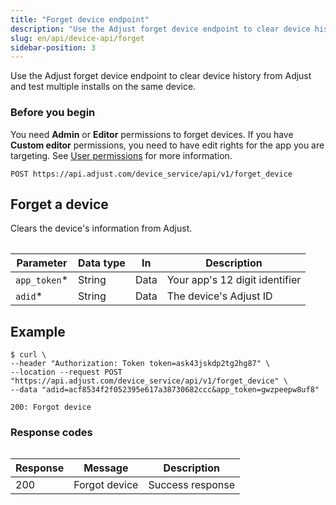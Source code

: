 ```yaml
---
title: "Forget device endpoint"
description: "Use the Adjust forget device endpoint to clear device history from Adjust and test multiple installs on the same device."
slug: en/api/device-api/forget
sidebar-position: 3
---
```


Use the Adjust forget device endpoint to clear device history from Adjust and test multiple installs on the same device.

<Callout type="seealso">

### Before you begin

You need **Admin** or **Editor** permissions to forget devices. If you have **Custom editor** permissions, you need to have edit rights for the app you are targeting. See [User permissions](https://help.adjust.com/en/article/users) for more information.

</Callout>

```http title="Endpoint" "/forget_device"
POST https://api.adjust.com/device_service/api/v1/forget_device
```

## Forget a device

Clears the device's information from Adjust.

<Table>

| Parameter     | Data type | In   | Description                    |
| ------------- | --------- | ---- | ------------------------------ |
| `app_token`\* | String    | Data | Your app's 12 digit identifier |
| `adid`\*      | String    | Data | The device's Adjust ID         |

</Table>

## Example

```console title="cURL" "gwzpeepw8uf8" "acf8534f2f052395e617a38730682ccc"
$ curl \
--header "Authorization: Token token=ask43jskdp2tg2hg87" \
--location --request POST "https://api.adjust.com/device_service/api/v1/forget_device" \
--data "adid=acf8534f2f052395e617a38730682ccc&app_token=gwzpeepw8uf8"
```

```http title="Success response"
200: Forgot device
```

### Response codes

<Table>

| Response | Message       | Description      |
| -------- | ------------- | ---------------- |
| 200      | Forgot device | Success response |

</Table>
